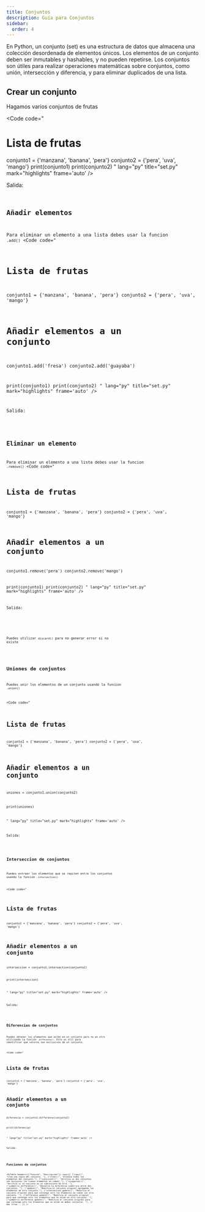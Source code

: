 ```yaml
---
title: Conjuntos
description: Guía para Conjuntos
sidebar:
  order: 4
---
```



En Python, un conjunto (set) es una estructura de datos que almacena una colección desordenada de elementos únicos. Los elementos de un conjunto deben ser inmutables y hashables, y no pueden repetirse. Los conjuntos son útiles para realizar operaciones matemáticas sobre conjuntos, como unión, intersección y diferencia, y para eliminar duplicados de una lista. 

## Crear un conjunto

Hagamos varios conjuntos de frutas

<Code 
code="
# Lista de frutas
conjunto1 = {'manzana', 'banana', 'pera'}
conjunto2 = {'pera', 'uva', 'mango'}
print(conjunto1)
print(conjunto2)
"
lang="py" 
title="set.py" 
mark="highlights"
frame='auto' />

Salida:

<Code 
code="
{'manzana', 'banana', 'pera'}
{'pera', 'uva', 'mango'}
"
title="terminal" 
mark="highlights"
frame='terminal' />

## Añadir elementos

Para eliminar un elemento a una lista debes usar la funcion <code>.add()</code>
<Code 
code="
# Lista de frutas
conjunto1 = {'manzana', 'banana', 'pera'}
conjunto2 = {'pera', 'uva', 'mango'}

# Añadir elementos a un conjunto

conjunto1.add('fresa') 
conjunto2.add('guayaba') 

print(conjunto1)
print(conjunto2)
"
lang="py" 
title="set.py" 
mark="highlights"
frame='auto' />

Salida:

<Code 
code="
{'manzana', 'banana', 'pera', 'fresa'}
{'pera', 'uva', 'mango', 'guayaba'}
"
title="terminal" 
mark="highlights"
frame='terminal' />

## Eliminar un elemento

Para eliminar un elemento a una lista debes usar la funcion <code>.remove()</code>
<Code 
code="
# Lista de frutas
conjunto1 = {'manzana', 'banana', 'pera'}
conjunto2 = {'pera', 'uva', 'mango'}

# Añadir elementos a un conjunto

conjunto1.remove('pera') 
conjunto2.remove('mango') 

print(conjunto1)
print(conjunto2)
"
lang="py" 
title="set.py" 
mark="highlights"
frame='auto' />

Salida:

<Code 
code="
{'manzana', 'banana'}
{'pera', 'uva'}
"
title="terminal" 
mark="highlights"
frame='terminal' />

<Aside type="note">

Puedes utilizar <code>discard()</code> para no generar error si no existe

</Aside>


## Uniones de conjuntos

Puedes unir los elementos de un conjunto usando la funcion <code>.union()</code>

<Code 
code="
# Lista de frutas
conjunto1 = {'manzana', 'banana', 'pera'}
conjunto2 = {'pera', 'uva', 'mango'}

# Añadir elementos a un conjunto

uniones = conjunto1.union(conjunto2) 

print(uniones)

"
lang="py" 
title="set.py" 
mark="highlights"
frame='auto' />

Salida:

<Code 
code="
{'manzana', 'banana','pera', 'uva', 'mango'}
"
title="terminal" 
mark="highlights"
frame='terminal' />


## Interseccion de conjuntos

Puedes extraer los elementos que se repiten entre los conjuntos usando la funcion <code>.intersection()</code>

<Code 
code="
# Lista de frutas
conjunto1 = {'manzana', 'banana', 'pera'}
conjunto2 = {'pera', 'uva', 'mango'}

# Añadir elementos a un conjunto

interseccion = conjunto1.intersection(conjunto2) 

print(interseccion)

"
lang="py" 
title="set.py" 
mark="highlights"
frame='auto' />

Salida:

<Code 
code="
{'pera'}
"
title="terminal" 
mark="highlights"
frame='terminal' />

## Diferencias de conjuntos

Puedes obtener los elementos que están en un conjunto pero no en otro utilizando la función <code>.difference()</code>.
Esto es útil para identificar qué valores son exclusivos de un conjunto.

<Code 
code="
# Lista de frutas
conjunto1 = {'manzana', 'banana', 'pera'}
conjunto2 = {'pera', 'uva', 'mango'}

# Añadir elementos a un conjunto

diferencia = conjunto1.difference(conjunto2) 

print(diferencia)

"
lang="py" 
title="set.py" 
mark="highlights"
frame='auto' />

Salida:

<Code 
code="
{'manzana', 'banana'}
"
title="terminal" 
mark="highlights"
frame='terminal' />

## Funciones de conjuntos

<PyTable 
  headers={["Función", "Descripción"]}
  rows={[
    ["copy()", "Crea una copia del conjunto. "],
    ["clear()", "Elimina todos los elementos del conjunto."],
    ["isdisjoint()", "Verifica si dos conjuntos son disjuntos (no tienen elementos en común)."],
    ["issuperset()", "Verifica si un conjunto es un subconjunto de otro. "],
    ["symmetric_difference()", "Devuelve la diferencia simétrica entre dos conjuntos. "],
    ["update()", "Modifica el conjunto original agregando los elementos de otro conjunto."],
    ["intersection_update()", "Modifica el conjunto original para que contenga solo los elementos en común con otro conjunto. "],
    ["difference_update()", "Modifica el conjunto original para que contenga solo los elementos que no están en otro conjunto. "],
    ["symmetric_difference_update()", "Modifica el conjunto original para que contenga solo los elementos que no están en ambos conjuntos. "],
    // más filas...
  ]}
/>
